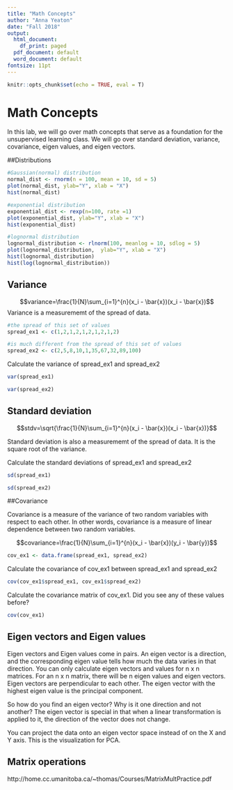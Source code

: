 ```yaml
---
title: "Math Concepts"
author: "Anna Yeaton"
date: "Fall 2018"
output:
  html_document:
    df_print: paged
  pdf_document: default
  word_document: default
fontsize: 11pt
---
```


```r
knitr::opts_chunk$set(echo = TRUE, eval = T)
```

# Math Concepts 

In this lab, we will go over math concepts that serve as a foundation for the unsupervised learning class. We will go over standard deviation, variance, covariance, eigen values, and eigen vectors.

##Distributions 

```r
#Gaussian(normal) distribution
normal_dist <- rnorm(n = 100, mean = 10, sd = 5)
plot(normal_dist, ylab="Y", xlab = "X")
hist(normal_dist)

#exponential distribution
exponential_dist <- rexp(n=100, rate =1)
plot(exponential_dist, ylab="Y", xlab = "X")
hist(exponential_dist)

#lognormal distribution
lognormal_distribution <- rlnorm(100, meanlog = 10, sdlog = 5)
plot(lognormal_distribution,  ylab="Y", xlab = "X")
hist(lognormal_distribution)
hist(log(lognormal_distribution))
```


## Variance

$$variance=\frac{1}{N}\sum_{i=1}^{n}(x_i - \bar{x})(x_i - \bar{x})$$ 
Variance is a measurememt of the spread of data.

```r
#the spread of this set of values 
spread_ex1 <- c(1,2,1,2,1,2,1,2,1,2)

#is much different from the spread of this set of values
spread_ex2 <- c(2,5,8,10,1,35,67,32,89,100)

```

Calculate the variance of spread_ex1 and spread_ex2

```r
var(spread_ex1)

var(spread_ex2)

```

## Standard deviation



$$stdv=\sqrt{\frac{1}{N}\sum_{i=1}^{n}(x_i - \bar{x})(x_i - \bar{x})}$$ 


Standard deviation is also a measurememt of the spread of data. It is the square root of the variance.

Calculate the standard deviations of spread_ex1 and spread_ex2

```r
sd(spread_ex1)

sd(spread_ex2)
```

##Covariance

Covariance is a measure of the variance of two random variables with respect to each other. In other words, covariance is a measure of linear dependence between two random variables. 

$$covariance=\frac{1}{N}\sum_{i=1}^{n}(x_i - \bar{x})(y_i - \bar{y})$$ 

```r
cov_ex1 <- data.frame(spread_ex1, spread_ex2)
```

Calculate the covariance of cov_ex1 between spread_ex1 and spread_ex2

```r

cov(cov_ex1$spread_ex1, cov_ex1$spread_ex2)

```


Calculate the covariance matrix of cov_ex1. Did you see any of these values before?

```r
cov(cov_ex1)
```


## Eigen vectors and Eigen values

Eigen vectors and Eigen values come in pairs. An eigen vector is a direction, and the corresponding eigen value tells how much the data varies in that direction. You can only calculate eigen vectors and values for n x n matrices. For an n x n matrix, there will be n eigen values and eigen vectors. Eigen vectors are perpendicular to each other. The eigen vector with the highest eigen value is the principal component. 

So how do you find an eigen vector? Why is it one direction and not another? 
The eigen vector is special in that when a linear transformation is applied to it, the direction of the vector does not change. 

You can project the data onto an eigen vector space instead of on the X and Y axis. This is the visualization for PCA. 


## Matrix operations
http://home.cc.umanitoba.ca/~thomas/Courses/MatrixMultPractice.pdf










